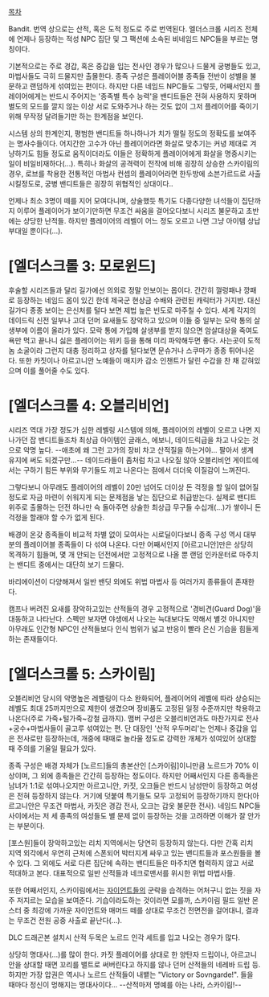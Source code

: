 [[목차]]

Bandit. 번역 상으로는 산적, 혹은 도적 정도로 주로 번역된다. 엘더스크롤 시리즈 전체에 언제나 등장하는 적성 NPC 집단 및 그 팩션에 소속된 비네임드 NPC들을 부르는 명칭이다.

기본적으로는 주로 경갑, 혹은 중갑을 입는 전사인 경우가 많으나 드물게 궁병들도 있고, 마법사들도 극히 드물지만 출몰한다. 종족 구성은 플레이어블 종족들 전반이 성별을 불문하고 랜덤하게 섞여있는 편이다. 하지만 다른 네임드 NPC들도 그렇듯, 어째서인지 플레이어에게는 반드시 주어지는 '종족별 특수 능력'을 밴디트들은 전혀 사용하지 못하며 별도의 모드를 깔지 않는 이상 서로 도와주거나 하는 것도 없이 그저 플레이어를 죽이기 위해 무작정 달려들기만 하는 한계점을 보인다. 

시스템 상의 한계인지, 평범한 밴디트들 하나하나가 치가 떨릴 정도의 정확도를 보여주는 명사수들이다. 어지간한 고수가 아닌 플레이어라면 화살로 맞추기는 커녕 제대로 겨냥하기도 힘들 정도로 움직이더라도 이들은 정확하게 플레이어에게 화살을 명중시키는 일이 비일비재하다(...). 특히나 화살의 공격력이 전작에 비해 굉장히 상승한 스카이림의 경우, 로브를 착용한 전통적인 마법사 컨셉의 플레이어라면 한두방에 소븐가르드로 사출시킬정도로, 궁병 밴디트들은 굉장히 위협적인 상대이다..

언제나 최소 3명이 떼를 지어 모여다니며, 상술했듯 특기도 다종다양한 녀석들이 집단까지 이루어 플레이어가 보이기만하면 무조건 싸움을 걸어오다보니 시리즈 불문하고 초반에는 상당한 난적들. 하지만 플레이어의 레벨이 어느 정도 오르고 나면 그냥 아이템 상납부대일 뿐이다(...).

= [엘더스크롤 3: 모로윈드] =
후술할 시리즈들과 달리 길가에선 의외로 정말 안보이는 몹이다. 간간히 껄렁패나 깡패로 등장하는 네임드 몹이 있긴 한데 제국군 현상금 수배와 관련된 캐릭터가 거지반. 대신 길가다 종종 보이는 은신처를 털다 보면 제법 높은 빈도로 마주칠 수 있다. 세계 각지의 데이드릭 신전 일부나 고대 던머 요새들도 장악하고 있으며 이들 중 일부는 모락 통의 살생부에 이름이 올라가 있다. 모락 통에 가입해 살생부를 받지 않으면 암살대상을 죽여도 욕만 먹고 끝나니 싫은 플레이어는 위키 등을 통해 미리 파악해두면 좋다. 사는곳이 도적놈 소굴이라 그런지 대충 정리하고 상자를 털다보면 문슈거나 스쿠마가 종종 튀어나온다. 또한 카짓이나 아르고니안 노예들이 매지카 감소 인챈트가 달린 수갑을 찬 채 갇혀있으며 이를 풀어줄 수도 있다.

= [엘더스크롤 4: 오블리비언] =
시리즈 역대 가장 정도가 심한 레벨링 시스템에 의해, 플레이어의 레벨이 오르고 나면 지나가던 잡 밴디트들조차 최상급 아이템인 글래스, 에보니, 데이드릭급을 차고 나오는 것으로 악명 높다. --애초에 왜 그런 고가의 장비 차고 산적질을 하는거야... 팔아서 생계 유지에 써도 되겠구만...-- 데이드라들이 좀처럼 차고 나오질 않아 오블리비언 게이트에서는 구하기 힘든 부위와 무기들도 끼고 나온다는 점에서 더더욱 이질감이 느껴진다.

그렇다보니 아무래도 플레이어의 레벨이 20만 넘어도 더이상 돈 걱정을 할 일이 없어질 정도로 자금 마련이 쉬워지게 되는 문제점을 낳는 집단으로 취급받는다. 실제로 밴디트 위주로 출몰하는 던전 하나만 슥 돌아주면 상술한 최상급 무구들 수십개(...)가 쌓이니 돈 걱정을 할래야 할 수가 없게 된다.

배경이 온갖 종족들이 비교적 차별 없이 모여사는 시로딜이다보니 종족 구성 역시 대부분의 플레이어블 종족들이 다 섞여 나온다. 다만 어째서인지 [아르고니안]만은 상당히 목격하기 힘들며, 몇 개 안되는 던전에서만 고정적으로 나올 뿐 랜덤 인카운터로 마주치는 밴디트 중에서는 대단히 보기 드물다. 

바리에이션이 다양해져서 일반 밴딧 외에도 위법 마법사 등 여러가지 종류들이 존재한다.

캠프나 버려진 요새를 장악하고있는 산적들의 경우 고정적으로 '경비견(Guard Dog)'을 대동하고 나타난다. 스펙만 보자면 야생에서 나오는 늑대보다도 약해서 별것 아니지만 아무래도 인간형 NPC인 산적들보다 인식 범위가 넓고 반응이 빨라 은신 기습을 힘들게 하는 존재들이다.

= [엘더스크롤 5: 스카이림] =
오블리비언 당시의 악명높은 레벨링이 다소 완화되어, 플레이어의 레벨에 따라 상승되는 레벨도 최대 25까지만으로 제한이 생겼으며 장비품도 고정된 일정 수준까지만 착용하고 나온다(주로 가죽+털가죽~강철 급까지). 맴버 구성은 오블리비언과도 마찬가지로 전사+궁수+마법사들이 골고루 섞여있는 편. 단 대장인 '산적 우두머리'는 언제나 중갑을 입은 전사로만 등장하는데, 개중에 때때로 놀라울 정도로 강력한 개체가 섞여있어 상대할 때 주의를 기울일 필요가 있다.

종족 구성은 배경 자체가 [노르드]들의 총본산인 [스카이림]이니만큼 노르드가 70% 이상이며, 그 외에 종족들은 간간히 등장하는 정도이다. 하지만 어째서인지 다른 종족들은 남녀가 1:1로 섞여나오지만 아르고니안, 카짓, 오크들은 반드시 남성만이 등장하고 여성은 전혀 등장하지 않는다. 거기에 덧붙여 특기들도 모두 고정되어 등장하기까지 한다(아르고니안은 무조건 마법사, 카짓은 경갑 전사, 오크는 갑옷 불문한 전사). 네임드 NPC들 사이에서는 저 세 종족의 여성들도 별 문제 없이 등장하는 것을 고려하면 이해가 잘 안가는 부분이다.

[포스원]들이 장악하고있는 리치 지역에서는 당연히 등장하지 않는다. 다만 간혹 리치 지역 외각에서 우연히 근처에 스폰되어 박터지게 싸우고 있는 밴디트들과 포스원들을 볼 수 있다. 그 외에도 서로 다른 집단에 속하는 밴디트들은 마주치면 협력하지 않고 서로 적대하고 본다. 대표적으로 일반 산적들과 네크로맨서를 위시한 위법 마법사들.

또한 어째서인지, 스카이림에서는 [[자이언트(엘더스크롤 시리즈)|자이언트]]들의 군락을 습격하는 어처구니 없는 짓을 자주 저지르는 모습을 보여준다. 기습이라도하는 것이라면 모를까, 스카이림 필드 일반 몬스터 중 최강에 가까운 자이언트와 매머드 떼를 상대로 무조건 전면전을 걸어대니, 결과는 무조건 전원 공중 사출로 끝난다(...).

DLC 드래곤본 설치시 산적 두목은 노르드 인각 세트를 입고 나오는 경우가 많다. 

상당히 명대사(...)를 많이 한다. 카짓 플레이어를 상대로 한 양탄자 드립이나, 아르고니안을 상대할 때면 꼬리를 밸트로 써버린다고 하지를 않나 던머 산적들의 네레바 드립 등. 하지만 가장 압권은 역시나 노르드 산적들이 내뱉는 "Victory or Sovngarde!". 들을 때마다 정신이 멍해지는 명대사이다... --산적마저 명예를 아는 나라, 스카이림!--

